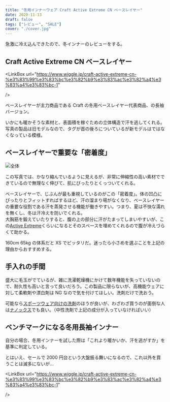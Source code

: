 ```yaml
---
title: "冬用インナーウェア Craft Active Extreme CN ベースレイヤー"
date: 2020-11-13
draft: false
tags: ["レビュー", "SALE"]
cover: "./cover.jpg"
---
```


急激に冷え込んできたので、冬インナーのレビューをする。

## Craft Active Extreme CN ベースレイヤー

<LinkBox
url="https://www.wiggle.jp/craft-active-extreme-cn-%e3%83%99%e3%83%bc%e3%82%b9%e3%83%ac%e3%82%a4%e3%83%a4%e3%83%bc-1"

/>

ベースレイヤーが主力商品である Craft の冬用ベースレイヤー代表商品、の長袖バージョン。

いかにも暖かそうな素材と、表面積を稼ぐための立体構造で汗を逃してくれる。写真の製品は旧モデルなので、タグが首の後ろについているが新モデルはではなくなっている模様。

## ベースレイヤーで重要な「密着度」

![全体](./xs.png)

この写真では、かなり縮んでいるように見えるが、非常に伸縮性の高い素材でできているので無理なく伸びて、肌にぴったりとくっついてくれる。

ベースレイヤーで、じぶんが最も重視しているのがこの「密着度」。体の凹凸にぴったりとフィットすればするほど、汗の溜まり場がなくなり、ベースレイヤーの重要な役割である汗を蒸発させる機能が働きやすい。つまり、夏は不快な濡れを無くし、冬は汗冷えを防いでくれる。\
大胸筋を鍛えていたりすると、腹の上の部分に汗がたまってしまいやすいが、この[Active Extreme](https://www.wiggle.jp/craft-active-extreme-cn-%e3%83%99%e3%83%bc%e3%82%b9%e3%83%ac%e3%82%a4%e3%83%a4%e3%83%bc-1)くらいになるとそのスペースを埋めてくれるので腹が冷えづらくて助かる。

160cm 65kg の体系だと XS でピッタリだ。迷ったら小さめを選ぶことを上記の理由からおすすめする。

## 手入れの手間

盛大に毛玉がでているが、雑に洗濯乾燥機にかけて数年機能を失っていないので、耐久性も高いと言って良いだろう。この製品に限らないが、高機能ウェアに対して柔軟剤や漂白剤は NG なので気を付けてほしい。洗剤だけで洗おう。

可能なら[スポーツウェア向けの洗剤](https://amzn.to/3eVGHE8)のほうが良いが、わざわざ買うのが面倒な人は[ナノックス](https://amzn.to/3kts3VJ)でも良い。（中性洗剤で上記の成分が入っていなければいい）

<LinkBox isAmazonLink url="https://www.amazon.co.jp/dp/B01MV3O3W6/" />

<LinkBox isAmazonLink url="https://www.amazon.co.jp/dp/B08CH8YVJ8/" />

## ベンチマークになる冬用長袖インナー

自分の場合、冬用インナーを試した際は「これより暖かいか、汗を逃がすか」を基準に判定している。

とはいえ、セールで 2000 円台という大盤振る舞いになるので、これ以外を買うことは滅多にないが…

<LinkBox
url="https://www.wiggle.jp/craft-active-extreme-cn-%e3%83%99%e3%83%bc%e3%82%b9%e3%83%ac%e3%82%a4%e3%83%a4%e3%83%bc-1"

/>
